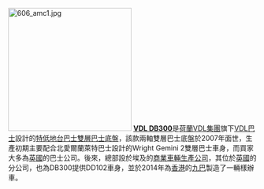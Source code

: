 [[File:606_amc1.jpg|250px]]
'''[[VDL_DB300|VDL DB300]]'''是[[荷蘭|荷蘭]][[VDL集團|VDL集團]]旗下[[VDL巴士|VDL巴士]]設計的[[特低地台巴士|特低地台巴士]][[雙層巴士|雙層巴士]][[底盤|底盤]]，該款兩軸雙層巴士底盤於2007年面世，生產初期主要配合北愛爾蘭萊特巴士設計的Wright Gemini 2雙層巴士車身，而買家大多為[[英國|英國]]的巴士公司。後來，總部設於埃及的[[埃及商業車輛生產公司|商業車輛生產公司]]，其位於[[英國|英國]]的分公司{{tsl|en|MCV Bus and Coach|MCV巴士}}，也為DB300提供DD102車身，並於2014年為[[香港|香港]]的[[九巴|九巴]]製造了一輛樣辦車。